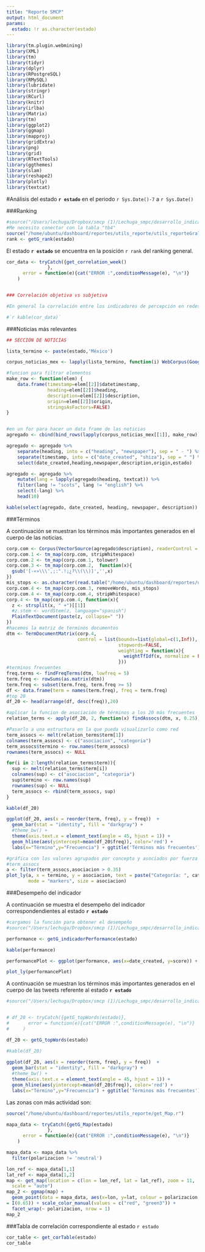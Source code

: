 ```yaml
---
title: "Reporte SMCP"
output: html_document
params:
  estado: !r as.character(estado)
---
```


```r
library(tm.plugin.webmining)
library(XML)
library(tm)
library(tidyr)
library(dplyr)
library(RPostgreSQL)
library(RMySQL)
library(lubridate)
library(stringr)
library(RCurl)
library(knitr)
library(irlba)
library(Matrix)
library(tm)
library(ggplot2)
library(ggmap)
library(mapproj)
library(gridExtra)
library(png)
library(grid)
library(RTextTools)
library(ggthemes)
library(slam)
library(reshape2)
library(plotly)
library(textcat)
```

#Análisis del estado __`r estado`__ en el periodo `r Sys.Date()-7` a `r Sys.Date()`


###Ranking 

```r
#source("/Users/lechuga/Dropbox/smcp (1)/Lechuga_smpc/desarrollo_indicadoresDashboard/generacion_reporte/get_rank.r")
#Me necesito conectar con la tabla "tb4"
source("/home/ubuntu/dashboard/reportes/utils_reporte/utils_reporteGral.r")
rank <- getG_rank(estado)
```


El estado __`r estado`__ se encuentra en la posición `r rank` del ranking general.




```r


cor_data <- tryCatch({get_correlation_week()
               },
      error = function(e){cat("ERROR :",conditionMessage(e), "\n")}
    )


### Correlación objetiva vs subjetiva

#En general la correlación entre los indicadores de percepción en redes sociales (_subjetivos_) vs los indicadores de percepción de las noticas (_objetivos_) está dada por la siguiente tabla:

#`r kable(cor_data)`
```

###Noticias más relevantes 

```r
## SECCIÓN DE NOTICIAS

lista_termino <- paste(estado,'México')

corpus_noticias_mex <- lapply(lista_termino, function(i) WebCorpus(GoogleNewsSource(params=list(hl = "spanish", q = i, ie ="utf-8", num = 40, gl = "MX", output = "rss"))))

#funcion para filtrar elementos
make_row <- function(elem) {
    data.frame(timestamp=elem[[2]]$datetimestamp,
               heading=elem[[2]]$heading,
               description=elem[[2]]$description,
               origin=elem[[2]]$origin,
               stringsAsFactors=FALSE)
}


#en un for para hacer un data frame de las noticias
agregado <- cbind(bind_rows(lapply(corpus_noticias_mex[[1]], make_row)),estado = estado)

agregado <- agregado %>%
    separate(heading, into = c("heading", "newspaper"), sep = " - ") %>%
    separate(timestamp, into = c("date_created", "shiza"), sep = " ") %>%
    select(date_created,heading,newspaper,description,origin,estado)

agregado <- agregado %>%
    mutate(lang = lapply(agregado$heading, textcat)) %>%
    filter(lang != "scots", lang != "english") %>%
    select(-lang) %>%
    head(10)

kable(select(agregado, date_created, heading, newspaper, description))


```


###Términos

A continuación se muestran los términos más importantes generados en el cuerpo de las noticias.

```r

corp.com <- Corpus(VectorSource(agregado$description), readerControl = list(language ='spa'))
corp.com.1 <- tm_map(corp.com, stripWhitespace)
corp.com.2 <- tm_map(corp.com.1, tolower)
corp.com.3 <- tm_map(corp.com.2,  function(x){
  gsub('[-«»\\\',;:".!¡¿?\\(\\)]','',x)
}) 
mis_stops <- as.character(read.table("/home/ubuntu/dashboard/reportes/utils_reporte/espanol_stops.txt")[,1])
corp.com.4 <- tm_map(corp.com.3, removeWords, mis_stops)
corp.com.4 <- tm_map(corp.com.4, stripWhitespace)
corp.4 <- tm_map(corp.com.4, function(x){
  z <- strsplit(x, " +")[[1]]
  #z.stem <- wordStem(z, language="spanish")
  PlainTextDocument(paste(z, collapse=" "))
})
#hacemos la matriz de terminos documentos
dtm <- TermDocumentMatrix(corp.4,
                          control = list(bounds=list(global=c(1,Inf)), 
                                         stopwords=FALSE,
                                         weighting = function(x){ 
                                           weightTfIdf(x, normalize = FALSE)
                                         }))
#terminos frecuentes
freq.terms <- findFreqTerms(dtm, lowfreq = 5)
term.freq <- rowSums(as.matrix(dtm))
term.freq <- subset(term.freq, term.freq >= 5)
df <- data.frame(term = names(term.freq), freq = term.freq)
#top 20 
df_20 <- head(arrange(df, desc(freq)),20)

#aplicar la funcion de asociación de términos a los 20 más frecuentes
relation_terms <- apply(df_20, 2, function(x) findAssocs(dtm, x, 0.25))

#Pasarlo a una estructura en la que pueda visualizarlo como red
term_assocs <- melt(relation_terms$term[1])
colnames(term_assocs) <- c("asociacion", "categoria")
term_assocs$termino <- row.names(term_assocs)
rownames(term_assocs) <- NULL

for(i in 2:length(relation_terms$term)){
  sup <- melt(relation_terms$term[i])
  colnames(sup) <- c("asociacion", "categoria")
  sup$termino <- row.names(sup)
  rownames(sup) <- NULL
  term_assocs <- rbind(term_assocs, sup)
}

kable(df_20)

ggplot(df_20, aes(x = reorder(term, freq), y = freq))  +
  geom_bar(stat = "identity", fill = "darkgray") +
  #theme_bw() +
  theme(axis.text.x = element_text(angle = 45, hjust = 1)) +
  geom_hline(aes(yintercept=mean(df_20$freq)), color='red') +
  labs(x="Término",y="Frecuencia") + ggtitle('Términos más frecuentes') + coord_flip()

#gráfica con los valores agrupados por concepto y asociados por fuerza
#term_assocs
a <- filter(term_assocs,asociacion > 0.35)
plot_ly(a, x = termino, y = asociacion, text = paste("Categoría: ", categoria),
        mode = "markers", size = asociacion)

```


###Desempeño del indicador 

A continuación se muestra el desempeño del indicador correspondendientes al estado __`r estado`__ 


```r
#cargamos la función para obtener el desempeño
#source("/Users/lechuga/Dropbox/smcp (1)/Lechuga_smpc/desarrollo_indicadoresDashboard/generacion_reporte/get_performance.r")

performance <- getG_indicadorPerformance(estado)

kable(performance)

performancePlot <- ggplot(performance, aes(x=date_created, y=score)) + geom_line()

plot_ly(performancePlot)
```


A continuación se muestran los términos más importantes generados en el cuerpo de las tweets referente al estado __`r estado`__ 

```r
#source("/Users/lechuga/Dropbox/smcp (1)/Lechuga_smpc/desarrollo_indicadoresDashboard/generacion_reporte/get_topWordsTweets.r")


# df_20 <- tryCatch({getG_topWords(estado)},
#       error = function(e){cat("ERROR :",conditionMessage(e), "\n")} 
#     )

df_20 <- getG_topWords(estado)

#kable(df_20)
      
ggplot(df_20, aes(x = reorder(term, freq), y = freq))  +
  geom_bar(stat = "identity", fill = "darkgray") +
  #theme_bw() +
  theme(axis.text.x = element_text(angle = 45, hjust = 1)) +
  geom_hline(aes(yintercept=mean(df_20$freq)), color='red') +
  labs(x="Término",y="Frecuencia") + ggtitle('Términos más frecuentes') + coord_flip()

```


Las zonas con más actividad son:

```r
source("/home/ubuntu/dashboard/reportes/utils_reporte/get_Map.r")

mapa_data <- tryCatch({getG_Map(estado)
               },
      error = function(e){cat("ERROR :",conditionMessage(e), "\n")} 
    )

mapa_data <- mapa_data %>%
  filter(polarizacion != 'neutral')

lon_ref <- mapa_data[1,1]
lat_ref <- mapa_data[1,2]
map <- get_map(location = c(lon = lon_ref, lat = lat_ref), zoom = 11,
  scale = "auto")
map_2 <- ggmap(map) +
  geom_point(data = mapa_data, aes(x=lon, y=lat, colour = polarizacion, size = 3), alpha
= I(0.65)) + scale_color_manual(values = c("red", "green3")) + 
  facet_wrap(~ polarizacion, nrow = 1)
map_2

```


###Tabla de correlación correspondiente al estado `r estado`

```r

cor_table <- get_corTable(estado)
cor_table

```















